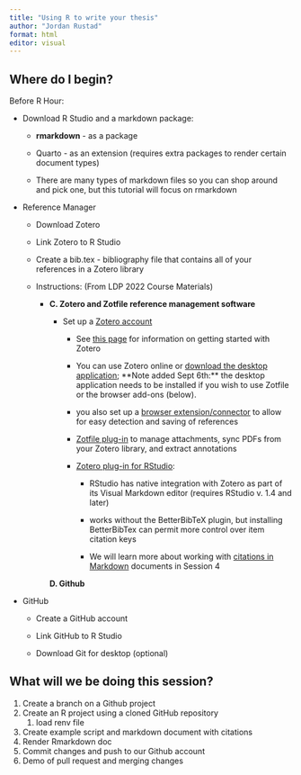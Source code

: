 ```yaml
---
title: "Using R to write your thesis"
author: "Jordan Rustad"
format: html
editor: visual
---
```


## Where do I begin?

Before R Hour:

-   Download R Studio and a markdown package:

    -   **rmarkdown** - as a package

    -   Quarto - as an extension (requires extra packages to render certain document types)

    -   There are many types of markdown files so you can shop around and pick one, but this tutorial will focus on rmarkdown

-   Reference Manager

    -   Download Zotero

    -   Link Zotero to R Studio

    -   Create a bib.tex - bibliography file that contains all of your references in a Zotero library

    -   Instructions: (From LDP 2022 Course Materials)

        -   **C. Zotero and Zotfile reference management software**

            -   Set up a [Zotero account](https://www.zotero.org/user/login/)

                -   See [this page](https://ubco-biology.github.io/Procedures-and-Guidelines/reference-management-zotero.html) for information on getting started with Zotero

                -   You can use Zotero online or [download the desktop application](https://www.zotero.org/download/); \*\*Note added Sept 6th:\*\* the desktop application needs to be installed if you wish to use Zotfile or the browser add-ons (below).

                -   you also set up a [browser extension/connector](https://www.zotero.org/download/connectors) to allow for easy detection and saving of references

                -   [Zotfile plug-in](http://zotfile.com/) to manage attachments, sync PDFs from your Zotero library, and extract annotations

                -   [Zotero plug-in for RStudio](https://blog.rstudio.com/2020/11/09/rstudio-1-4-preview-citations/):

                    -   RStudio has native integration with Zotero as part of its Visual Markdown editor (requires RStudio v. 1.4 and later)

                    -   works without the BetterBibTeX plugin, but installing BetterBibTex can permit more control over item citation keys

                    -   We will learn more about working with [citations in Markdown](https://bookdown.org/pdr_higgins/rmrwr/adding-citations-to-your-rmarkdown.html) documents in Session 4

            **D. Github**

-   GitHub

    -   Create a GitHub account

    -   Link GitHub to R Studio

    -   Download Git for desktop (optional)

## What will we be doing this session?

1.  Create a branch on a Github project
2.  Create an R project using a cloned GitHub repository
    1.  load renv file
3.  Create example script and markdown document with citations
4.  Render Rmarkdown doc
5.  Commit changes and push to our Github account
6.  Demo of pull request and merging changes
